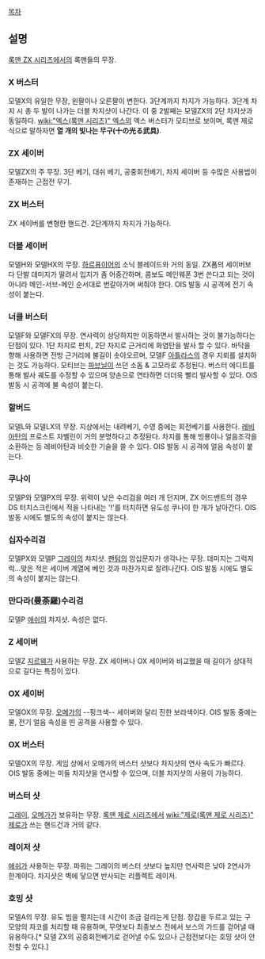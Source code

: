 [[목차]]

== 설명 ==
[[록맨 ZX 시리즈]]에서의 록맨들의 무장.

=== X 버스터 ===
모델X의 유일한 무장, 왼팔이나 오른팔이 변한다. 3단계까지 차지가 가능하다. 3단계 차지 시 총 두 발이 나가는 더블 차지샷이 나간다. 이 중 2발째는 모델ZX의 2단 차지샷과 동일하다. [[wiki:"엑스(록맨 시리즈)" 엑스]]의 엑스 버스터가 모티브로 보이며, 록맨 제로 식으로 말하자면 '''열 개의 빛나는 무구(十の光る武具)'''.

=== ZX 세이버 ===
모델ZX의 주 무장. 3단 베기, 대쉬 베기, 공중회전베기, 차지 세이버 등 수많은 사용법이 존재하는 근접전 무기.

=== ZX 버스터 === 
ZX 세이버를 변형한 핸드건. 2단계까지 차지가 가능하다.

=== 더블 세이버 ===
모델H와 모델HX의 무장. [[하르퓨이어]]의 소닉 블레이드와 거의 동일. ZX폼의 세이버보다 단발 데미지가 딸려서 입지가 좀 어중간하며, 콤보도 메인웨폰 3번 쓴다고 되는 것이 아니라 메인-서브-메인 순서대로 번갈아가며 써줘야 한다. OIS 발동 시 공격에 전기 속성이 붙는다.

=== 너클 버스터 === 
모델F와 모델FX의 무장. 연사력이 상당하지만 이동하면서 발사하는 것이 불가능하다는 단점이 있다. 1단 차지로 펀치, 2단 차지로 근거리에 화염탄을 발사 할 수 있다. 바닥을 향해 사용하면 전방 근거리에 불길이 솟아오르며, 모델F [[아틀라스]]의 경우 지뢰를 설치하는 것도 가능하다. 모티브는 [[파브닐]]이 쓰던 소돔 & 고모라로 추정된다. 버스터 에디트를 통해 발사 궤도를 수정할 수 있으며 양손으로 연타하면 더더욱 빨리 발사할 수 있다. OIS 발동 시 공격에 불 속성이 붙는다.


=== 할버드 ===
모델L와 모델LX의 무장. 지상에서는 내려베기, 수영 중에는 회전베기를 사용한다. [[레비아탄]]의 프로스트 자벨린이 거의 분명하다고 추정돤다. 차지를 통해 빙룡이나 얼음조각을 소환하는 등 레비아탄과 비슷한 기술을 쓸 수 있다. OIS 발동 시 공격에 얼음 속성이 붙는다.


=== 쿠나이 ===
모델P와 모델PX의 무장. 위력이 낮은 수리검을 여러 개 던지며, ZX 어드밴트의 경우 DS 터치스크린에서 적을 나타내는 '!'를 터치하면 유도성 쿠나이 한 개가 날아간다. OIS 발동 시에도 별도의 속성이 붙지는 않는다.


=== 십자수리검 ===
모델PX와 모델P [[그레이]]의 챠지샷. [[팬텀]]의 암십문자가 생각나는 무장. 데미지는 그럭저럭...맞은 적은 세이버 계열에 베인 것과 마찬가지로 잘려나간다. OIS 발동 시에도 별도의 속성이 붙지는 않는다.

=== 만다라(曼荼羅)수리검 ===
모델P [[애쉬]]의 챠지샷. 속성은 없다.

=== Z 세이버 ===
모델Z [[지르웨]]가 사용하는 무장. ZX 세이버나 OX 세이버와 비교했을 때 길이가 상대적으로 길다는 특징이 있다.

=== OX 세이버 ===
모델OX의 무장. [[오메가]]의 --핑크색-- 세이버와 달리 진한 보라색이다. OIS 발동 중에는 불, 전기 얼음 속성을 띤 공격을 사용할 수 있다.

=== OX 버스터 ===
모델OX의 무장. 게임 상에서 오메가의 버스터 샷보다 차지샷의 연사 속도가 빠르다. OIS 발동 중에는 미들 차지샷을 연사할 수 있으며, 더블 차지샷의 사용이 가능하다.

=== 버스터 샷 ===
[[그레이]], [[오메가]]가 보유하는 무장. [[록맨 제로 시리즈]]에서 [[wiki:"제로(록맨 제로 시리즈)" 제로]]가 쓰는 핸드건과 거의 같다.

=== 레이저 샷 ===
[[애쉬]]가 사용하는 무장. 파워는 그레이의 버스터 샷보다 높지만 연사력은 낮아 2연사가 한계이다. 차지샷은 벽에 닿으면 반사되는 리플렉트 레이저.

=== 호밍 샷 ===
모델A의 무장. 유도 빔을 펼치는데 시간이 조금 걸리는게 단점. 장갑을 두르고 있는 구 모양의 자코를 처리할 때 유용하며, 무엇보다 최종보스 전에서 보스의 가드를 걷어낼 때 유용하다.[* 모델 ZX의 공중회전베기로 걷어낼 수도 있으나 근접전보다는 호밍 샷이 안전할 수 있다.]
